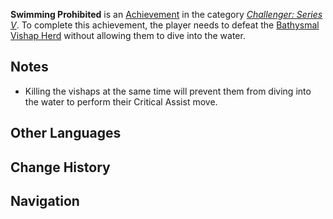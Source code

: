 {{Achievement Infobox
|title        = 
|id           = 82120
|order id     = 2120
|category     = Challenger: Series V
|description  = Defeat the [[Coral Defenders|Bathysmal Vishap Herd]] without allowing them to dive into the water.
|requirements = 
|primogems    = 5
|tracking     = 
|topic        = Coral Defenders
}}
'''Swimming Prohibited''' is an [[Achievement]] in the category ''[[Challenger: Series V]]''. To complete this achievement, the player needs to defeat the [[Coral Defenders|Bathysmal Vishap Herd]] without allowing them to dive into the water.

==Notes==
* Killing the vishaps at the same time will prevent them from diving into the water to perform their Critical Assist move.
<!--
==Trivia==

==Video Guides==
{{EVT
|video1   = 
|caption1 = 
}}
-->
==Other Languages==
{{Other Languages|default_hidden=1
|en      = Swimming Prohibited
|zhs     = 禁止游泳
|zhs_rm  = Jìnzhǐ Yóuyǒng
|zht     = 禁止游泳
|zht_rm  = Jìnzhǐ Yóuyǒng
|ja      = 遊泳禁止
|ja_rm   = Yuuei Kinshi{{Assumed}}
|ko      = 수영 금지
|ko_rm   = 
|es      = Prohibido bañarse
|fr      = Natation interdite !
|ru      = Купание запрещено
|th      = ห้ามว่ายน้ำเด็ดขาด
|th_rm   = 
|vi      = Cấm Lặn
|de      = Schwimmen verboten
|id      = Dilarang Berenang di Sini!
|pt      = Proibido Nadar
<!--
|zh_tl   = 
|ja_tl   = 
|ko_tl   = 
|es_tl   = 
|fr_tl   = 
|ru_tl   = 
|th_tl   = 
|vi_tl   = 
|de_tl   = 
|id_tl   = 
|pt_tl   = 
-->}}
<!--
==See also==
*
-->

==Change History==
{{Change History|2.6}}
<!--
==References==
{{Reflist}}
-->
==Navigation==
{{Achievement Navbox|Challenger: Series V}}